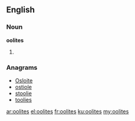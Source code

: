 ==English==

===Noun===
'''oolites'''

# {{plural of|oolite}}

===Anagrams===
* [[Osloite#English|Osloite]]
* [[ostiole#English|ostiole]]
* [[stoolie#English|stoolie]]
* [[toolies#English|toolies]]

[[ar:oolites]]
[[el:oolites]]
[[fr:oolites]]
[[ku:oolites]]
[[my:oolites]]
